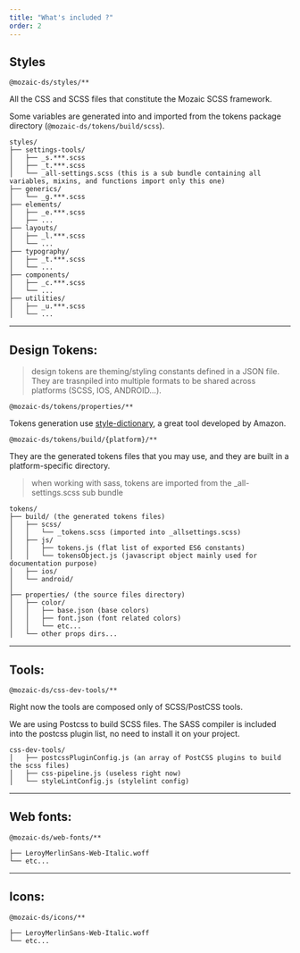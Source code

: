 ```yaml
---
title: "What's included ?"
order: 2
---
```


## Styles

`@mozaic-ds/styles/**`

All the CSS and SCSS files that constitute the Mozaic SCSS framework.

<Highlight type="info">

Some variables are generated into and imported from the tokens package directory (`@mozaic-ds/tokens/build/scss`).

</Highlight>

```
styles/
├── settings-tools/
│   ├── _s.***.scss
│   ├── _t.***.scss
│   └── _all-settings.scss (this is a sub bundle containing all variables, mixins, and functions import only this one)
├── generics/
│   └── _g.***.scss
├── elements/
│   ├── _e.***.scss
│   ├── ...
├── layouts/
│   ├── _l.***.scss
│   └── ...
├── typography/
│   ├── _t.***.scss
│   └── ...
├── components/
│   ├── _c.***.scss
│   └── ...
├── utilities/
│   ├── _u.***.scss
│   └── ...
```

---

## Design Tokens:

> design tokens are theming/styling constants defined in a JSON file. They are trasnpiled into multiple formats to be shared across platforms (SCSS, IOS, ANDROID...).

`@mozaic-ds/tokens/properties/**`

<Highlight type="info">

Tokens generation use [style-dictionary](https://amzn.github.io/style-dictionary/#/), a great tool developed by Amazon.

</Highlight>

`@mozaic-ds/tokens/build/{platform}/**`

They are the generated tokens files that you may use, and they are built in a platform-specific directory.

> when working with sass, tokens are imported from the \_all-settings.scss sub bundle

```
tokens/
├── build/ (the generated tokens files)
│   ├── scss/
│   │   └── _tokens.scss (imported into _allsettings.scss)
│   ├── js/
│   │   ├── tokens.js (flat list of exported ES6 constants)
│   │   └── tokensObject.js (javascript object mainly used for documentation purpose)
│   ├── ios/
│   └── android/
│
├── properties/ (the source files directory)
│   ├── color/
│   │   ├── base.json (base colors)
│   │   ├── font.json (font related colors)
│   │   └── etc...
│   └── other props dirs...
```

---

## Tools:

`@mozaic-ds/css-dev-tools/**`

Right now the tools are composed only of SCSS/PostCSS tools.

<Highlight type="tips" title="good to know">

We are using Postcss to build SCSS files. The SASS compiler is included into the postcss plugin list, no need to install it on your project.

</Highlight>

```
css-dev-tools/
│   ├── postcssPluginConfig.js (an array of PostCSS plugins to build the scss files)
│   ├── css-pipeline.js (useless right now)
│   └── styleLintConfig.js (stylelint config)
```

---

## Web fonts:

`@mozaic-ds/web-fonts/**`

```
├── LeroyMerlinSans-Web-Italic.woff
└── etc...
```

---

## Icons:

`@mozaic-ds/icons/**`

```
├── LeroyMerlinSans-Web-Italic.woff
└── etc...
```
